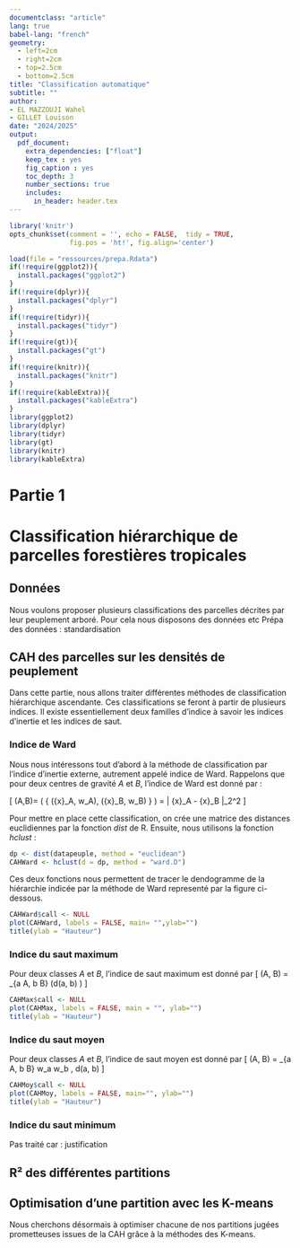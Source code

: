```yaml
---
documentclass: "article"
lang: true
babel-lang: "french"
geometry:
  - left=2cm
  - right=2cm
  - top=2.5cm
  - bottom=2.5cm
title: "Classification automatique"
subtitle: ""
author: 
- EL MAZZOUJI Wahel
- GILLET Louison
date: "2024/2025"
output: 
  pdf_document:
    extra_dependencies: ["float"]
    keep_tex : yes
    fig_caption : yes 
    toc_depth: 3
    number_sections: true
    includes:
      in_header: header.tex
---
```

```r
library('knitr')
opts_chunk$set(comment = '', echo = FALSE,  tidy = TRUE, 
               fig.pos = 'ht!', fig.align='center')
```

\begin{figure}[h!]
    \centering
    \includegraphics[width=0.5\linewidth]{images/ssd.png}
\end{figure}

\newpage

\tableofcontents

\newpage

```r
load(file = "ressources/prepa.Rdata")
if(!require(ggplot2)){
  install.packages("ggplot2")
}
if(!require(dplyr)){
  install.packages("dplyr")
}
if(!require(tidyr)){
  install.packages("tidyr")
}
if(!require(gt)){
  install.packages("gt")
}
if(!require(knitr)){
  install.packages("knitr")
}
if(!require(kableExtra)){
  install.packages("kableExtra")
}
library(ggplot2)
library(dplyr)
library(tidyr)
library(gt)
library(knitr)
library(kableExtra)
```

# Partie 1 
# Classification hiérarchique de parcelles forestières tropicales
## Données 
Nous voulons proposer plusieurs classifications des parcelles décrites par leur peuplement arboré. Pour cela nous disposons des données etc 
Prépa des données : standardisation 

## CAH des parcelles sur les densités de peuplement
Dans cette partie, nous allons traiter différentes méthodes de classification hiérarchique ascendante. Ces classifications se feront à partir de plusieurs indices. Il existe essentiellement deux familles d'indice à savoir les indices d'inertie et les indices de saut. 

### Indice de Ward 
Nous nous intéressons tout d'abord à la méthode de classification par l'indice d'inertie externe, autrement appelé indice de Ward. Rappelons que pour deux centres de gravité $A$ et $B$, l'indice de Ward est donné par : 

\[
  \mu(A,B)=\text{In} \left( \left\{ (\bar{x}_A, w_A), (\bar{x}_B, w_B) \right\} \right) = \frac{w_A w_B}{w_A + w_B} \| \bar{x}_A - \bar{x}_B \|_2^2
\]

Pour mettre en place cette classification, on crée une matrice des distances euclidiennes par la fonction *dist* de R. Ensuite, nous utilisons la fonction *hclust* : 
```r
dp <- dist(datapeuple, method = "euclidean")
CAHWard <- hclust(d = dp, method = "ward.D")
```
Ces deux fonctions nous permettent de tracer le dendogramme de la hiérarchie indicée par la méthode de Ward representé par la figure ci-dessous.  
```r
CAHWard$call <- NULL
plot(CAHWard, labels = FALSE, main= "",ylab="")
title(ylab = "Hauteur")
```

### Indice du saut maximum 
Pour deux classes $A$ et $B$, l'indice de saut maximum est donné par 
\[
  \mu(A, B) = \max_{a \in A, b \in B} \left(d(a, b) \right)
\]
```r
CAHMax$call <- NULL
plot(CAHMax, labels = FALSE, main = "", ylab="")
title(ylab = "Hauteur")
```

### Indice du saut moyen 
Pour deux classes $A$ et $B$, l'indice de saut moyen est donné par 
\[
  \mu(A, B) = \frac{1}{w_A w_B} \sum_{a \in A, b \in B} w_a w_b \, d(a, b)
\]
```r
CAHMoy$call <- NULL
plot(CAHMoy, labels = FALSE, main="", ylab="")
title(ylab = "Hauteur")
```

### Indice du saut minimum 
Pas traité car : justification 

## R² des différentes partitions 

## Optimisation d'une partition avec les K-means 
Nous cherchons désormais à optimiser chacune de nos partitions jugées prometteuses issues de la CAH grâce à la méthodes des K-means. 
